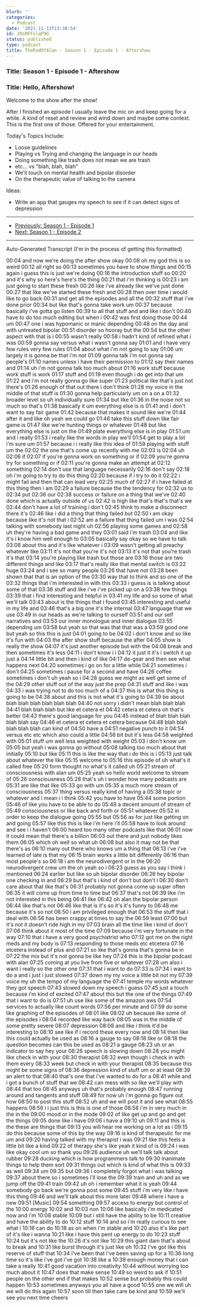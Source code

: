 ```yaml
---
blurb: ''
categories:
  - Podcast
date: '2021-11-13T13:38:54'
id: 20sMFFslqP9G
status: published
type: podcast
title: ThePodOfAlan - Season 1 - Episode 1 - Aftershow
---
```



### Title: Season 1 - Episode 1 - Aftershow

<YouTubeVideo id="aClqoHeKuYw" />

### Title: Hello, Aftershow! 

Welcome to the show after the show! 

After I finished an episode I usually leave the mic on and keep going for a while. A kind of reset and review and wind down and maybe some context. This is the first one of those. Offered for your entertainment.

Today's Topics Include: 

- Loose guidelines 
- Playing vs Trying and changing the language in our heads
- Doing something like trash does not mean we are trash
- etc... vs "blah, blah, blah"
- We'll touch on mental health and bipolar disorder 
- On the therapeutic value of talking to the camera

Ideas:

- Write an app that gauges my speech to see if it can detect signs of depression

---

- [Previously: Season 1 - Episode 1](/posts/20cqqoNF5mAd--thepodofalan--season-1--episode-1)
- [Next: Season 1 - Episode 2](/posts/20sPk2lLN4n2--thepodofalan--season-1--episode-2)

---

Auto-Generated Transcript (I'm in the process of getting this formatted)

00:04
and now we're doing the after show okay
00:08
oh my god this is so weird
00:12
all right so
00:13
sometimes you have to show things and
00:15
again i guess this is just we're doing
00:16
the introduction stuff so
00:20
and it's why so here's here's the thing
00:21
that i'm thinking is
00:23
i am just going to start these fresh
00:26
like i've already like we've just done
00:27
that like we've started these fresh and
00:28
then over time i would like to go back
00:31
and get all the episodes and all the
00:32
stuff that i've done prior
00:34
but like that's gonna take work um
00:37
because basically i've gotta go listen
00:39
to all that stuff and and like i don't
00:40
have to do too much editing but when i
00:42
was first doing those
00:44
um
00:47
one i was hypomanic or manic depending
00:48
on the day and with untreated bipolar
00:51
disorder so hooray but the
00:54
but the other aspect with that is i
00:55
wasn't really
00:58
i hadn't kind of refined what i was
00:59
gonna say versus what i wasn't gonna say
01:01
and i have very few rules very few rules
01:04
about what i'm not going to say
01:06
um largely it is gonna be that i'm not
01:09
gonna talk i'm not gonna say people's
01:10
names unless i have their permission to
01:12
say their names and
01:14
uh i'm not gonna talk too much about
01:16
work stuff because work stuff is work
01:17
stuff and
01:19
even though i do get into that um
01:22
and i'm not really gonna go like super
01:23
political like that's just not there's
01:26
enough of that out there i don't think
01:28
my voice in the middle of that stuff is
01:30
gonna help particularly um on a on a
01:32
broader level so uh individually sure
01:34
but like
01:36
in the noise not so much so that's
01:38
basically it um everything else is is
01:41
and i don't want to say fair game
01:42
because that makes it sound like we're
01:44
after it and like oh yeah we could go
01:46
take this stuff down like fair game is
01:47
like we're hunting things or whatever
01:48
but like everything else is just on the
01:49
plate everything else is in play
01:51
um and i really
01:53
i really like the words in play we'll
01:54
get to play a lot i'm sure um
01:57
because i i really like this idea of
01:59
playing with stuff um the
02:02
the one that's come up recently with me
02:03
is
02:04
uh
02:06
if
02:07
if you're gonna work on something or if
02:09
you're gonna try for something or if
02:11
you're gonna make an attempt at
02:12
something
02:14
don't use that language necessarily
02:16
don't say
02:18
oh i'm going to try to do this thing
02:20
because if i try to do it
02:22
i might fail and then that can lead very
02:25
much of
02:27
if i have failed at this thing then i am
02:29
a failure because the the tendency for
02:32
us to
02:34
put
02:36
our
02:38
success or failure on a thing that we've
02:40
done which is actually outside of us
02:42
is high like that's that's that's we
02:44
don't have a lot of training i don't
02:45
think to make a disconnect there it's
02:46
like i did a thing that thing failed but
02:50
i am okay because like it's not that i
02:52
am a failure that thing failed um i was
02:54
talking with somebody last night uh
02:56
playing some games and
02:58
uh they're having a bad game and they
03:01
said i'm trash
03:04
and like it's i know him well enough to
03:05
basically say okay so we have to talk
03:08
about this and it's like whatever i
03:09
wasn't getting all preachy whatever like
03:11
it's not that you're it's not
03:13
it's not that you're trash it's that
03:14
you're playing like trash but those are
03:16
those are two different things and like
03:17
that's really like that mental switch is
03:22
huge
03:24
and i see so many people
03:26
that have not
03:28
been shown that that is an option of the
03:30
way that to think and so one of the
03:32
things that i'm interested in with this
03:33
i guess is is talking about some of that
03:36
stuff and like i've i've picked up on a
03:38
few things
03:39
that i find interesting and helpful in
03:41
my life and so some of what we'll talk
03:43
about is the things that i found
03:45
interesting and useful in my life and
03:46
that's a big one it's the internal
03:47
language that we use
03:49
in our heads as we're talking to ourself
03:51
and our self narratives and
03:53
our inner monologue and inner dialogue
03:55
depending um
03:58
but yeah so that was that that was a
03:59
good one but yeah so this this is just
04:01
going to be
04:02
i don't know and so like it's fun with
04:03
the after show stuff because the after
04:05
show is really the show
04:07
it's just another episode but with the
04:08
break and then sometimes it's less
04:11
i don't know i i
04:12
it just it it's i switch it up just a
04:14
little bit and then i kind of like
04:17
de-gear and then see what happens next
04:20
sometimes i go on for a little while
04:21
sometimes i don't
04:25
sometimes i pause for a second and have
04:26
coffee sometimes i don't uh yeah so i
04:28
guess we might as well get some of the
04:29
other stuff out of the way just the prep
04:31
stuff and like i was
04:33
i was trying not to do too much of a
04:37
this is what this thing is going to be
04:38
about and this is not what it's going to
04:39
be about blah blah blah blah blah blah
04:40
not sorry i didn't mean blah blah blah
04:41
blah blah blah but like et cetera et
04:42
cetera et cetera oh that's better
04:43
there's good language for you
04:45
instead of blah blah blah blah blah say
04:46
et cetera et cetera et cetera because
04:48
blah blah blah blah blah can kind of
04:50
have a
04:51
negative punch to it
04:54
versus etc etc which also could a little
04:56
bit but it's less
04:58
weighted with
05:01
stuff um well less weighted with weight
05:03
i don't know um
05:05
but yeah i was gonna go without
05:08
talking too much about that initially
05:10
but like
05:11
this is like the way that i do this is i
05:13
just talk about whatever the like
05:15
welcome to
05:16
this episode of uh what's it called free
05:20
form thought no what's it called uh
05:21
stream of consciousness with alan um
05:25
yeah so hello world welcome to stream of
05:26
consciousness
05:28
that's uh i wonder how many podcasts are
05:31
are like that like
05:33
go with um
05:35
a much more stream of consciousness
05:37
thing versus really kind of having a
05:38
topic or whatever and i mean i i think
05:42
you have to have
05:44
some portion
05:46
of like you have to be able to do
05:48
a decent amount of stream of
05:49
consciousness or like back and forth or
05:51
whatever
05:52
in order to keep the dialogue going
05:55
but
05:56
as for just like getting on and going
05:57
like this this is like i'm here i'll
05:58
have to look around and see i i haven't
06:00
heard too many other podcasts like that
06:01
now it could mean that there's a billion
06:03
out there and just nobody likes them
06:05
which oh well so what uh
06:08
but also it may not be that there's as
06:10
many out there who knows um a thing that
06:13
i've i've learned of late is that my
06:15
brain works a little bit differently
06:16
than most people's so
06:18
i am the neurodivergent or in the
06:20
neurodivergent crew um the oh yeah so i
06:23
guess as you say i think i mentioned
06:24
earlier but like so uh bipolar disorder
06:26
hey bipolar one checking in and
06:29
but that's i kind of don't but don't i
06:30
don't care about that like that's
06:31
probably not gonna come up super often
06:35
it will come up from time to time but
06:37
that's not
06:39
like i'm not interested in this being
06:41
like
06:42
oh alan the bipolar person
06:44
like that's not
06:46
like that is it's so it's it's funny to
06:48
me because it's so not
06:50
i am privileged enough that
06:53
the stuff that i deal with
06:56
has been crappy at times to say the
06:59
least
07:00
but it's not it doesn't ride high in my
07:03
brain all the time like i kind of don't
07:06
think about it most of the time
07:09
because i'm very fortunate in the way
07:10
that i have a very good psychiatrist who
07:12
got me on the right meds and my body is
07:13
responding to those meds etc etcetera
07:16
etcetera instead of plus and
07:21
so like that's gonna that's gonna be in
07:22
the mix but it's not gonna be like hey
07:24
this is the bipolar podcast with alan
07:25
coming at you live from five or whatever
07:28
um also i want i really so the other one
07:31
that i want to do
07:33
is
07:34
i want to do a and i just i just slowed
07:37
down my my voice a little bit not my
07:39
voice my uh the tempo of my language the
07:41
temple my words whatever they got speech
07:43
slowed down my speech i guess
07:45
just a touch because i'm kind of excited
07:47
about this but the one of the things
07:49
that i want to do is
07:51
uh use like some of the amazon aws
07:54
services to actually like count words
07:56
per minute and
07:59
do some like graphing of the episodes of
08:01
like
08:02
uh because like some of the episodes i
08:04
recorded like way back
08:05
was in the middle of some pretty severe
08:07
depression
08:08
and like i think it'd be interesting to
08:10
see like if i record these every now and
08:14
then like this could actually be used as
08:16
a gauge to say
08:18
like or
08:18
the question becomes can this be used as
08:21
a gauge
08:23
uh or an indicator to say hey your
08:26
speech is slowing down
08:28
you might like check in with your
08:30
therapist
08:32
even though i check in with them every
08:33
week but check in with your therapist
08:35
because this might be some signs of
08:36
depression kind of stuff um or at least
08:39
an alert to that
08:40
that's one that i've wanted to do for a
08:41
while and i got a bunch of stuff that we
08:42
can mess with so like we'll play with
08:44
that too
08:45
anyways uh that's probably enough
08:47
running around and tangents and stuff
08:49
for now uh i'm gonna go figure out how
08:50
to post this stuff
08:52
uh and we will post it and see what
08:55
happens
08:56
i i just this is this is one of those
08:58
i'm in very much in the in the
09:00
mood or in the mode
09:02
of like get up and go and get the things
09:05
done like i have
09:06
i have a
09:10
uh
09:11
and this is the these are things that
09:13
you will hear me working on a lot as i
09:15
do this because some of this by the way
09:16
is kind of therapeutic for me um and
09:20
having talked with my therapist i was
09:21
like this feels a little bit like a kind
09:22
of therapy she's like yeah it kind of is
09:24
i was like okay cool um so thank you
09:26
audience uh we'll talk talk about rubber
09:28
ducking which is how programmers talk to
09:30
inanimate things to help them sort
09:31
things out which is kind of what this is
09:33
as well
09:34
um
09:35
but
09:36
i completely forgot what i was talking
09:37
about there so i sometimes i'll lose the
09:39
train and uh and as we jump off the
09:41
train
09:42
uh oh i remember what it is yeah
09:44
somebody go back we're gonna post some
09:45
stuff i'm very like i have this thing
09:46
and we'll talk about this more later
09:48
where i have a new
09:51
[Music]
09:54
something
09:57
access to energy but control of the
10:00
energy
10:02
and
10:03
non
10:06
like basically i'm medicated now and i'm
10:08
stable
10:09
but i still have the ability to be
10:11
creative and have the ability to do
10:12
stuff
10:14
and so i'm really curious to see what i
10:16
can do
10:18
as on when i'm stable and
10:20
also it's like part of it's like i wanna
10:21
like i have this pent up energy to do
10:23
stuff
10:24
but it's not like the
10:26
it's not like
10:29
this giant dam that's about to break and
10:31
like burst through it's just like oh
10:32
i've got like this reserve of stuff that
10:34
i've been that i've been saving up for a
10:36
long time so it's like i've got i've got
10:38
like a
10:39
enough money that i can take a really
10:41
good vacation into creativity
10:44
without worrying too much about it
10:47
does that make sense
10:49
so weird to ask if
10:51
people on the other end if that makes
10:52
sense but probably this could happen
10:53
sometimes anyways you all have a good
10:55
one we will uh we will do this again
10:57
soon till then take care be kind and
10:59
we'll see you next time cheers



